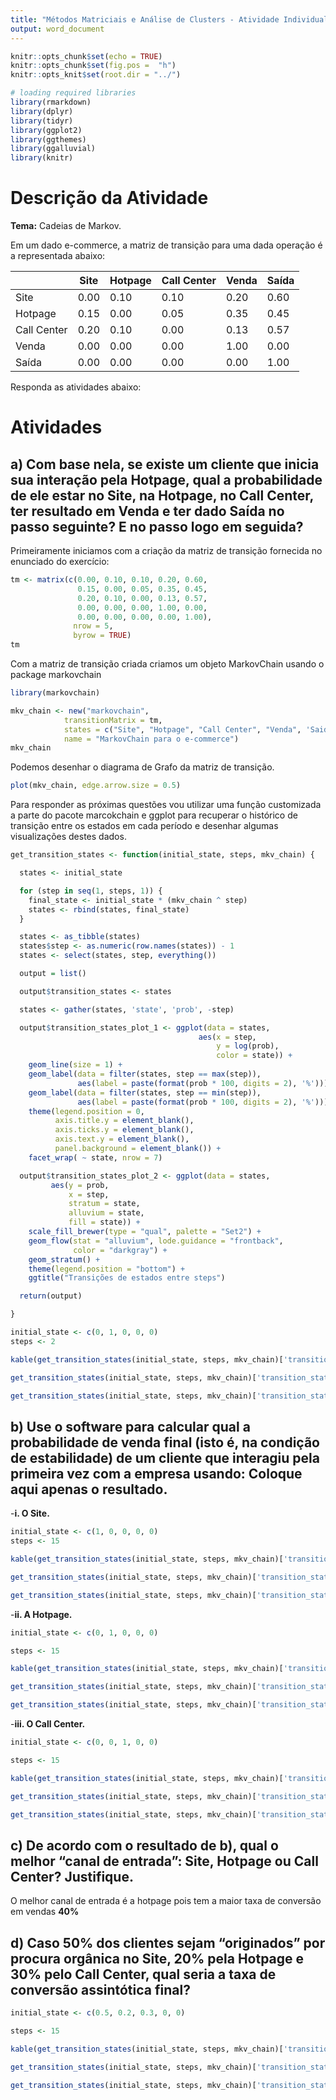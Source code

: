 ---
title: "Métodos Matriciais e Análise de Clusters - Atividade Individual - I"
output: word_document 
---

```{r setup_exploration, include=FALSE}
knitr::opts_chunk$set(echo = TRUE)
knitr::opts_chunk$set(fig.pos =  "h")
knitr::opts_knit$set(root.dir = "../")

# loading required libraries
library(rmarkdown)
library(dplyr)
library(tidyr)
library(ggplot2)
library(ggthemes)
library(ggalluvial)
library(knitr)
```

# **Descrição da Atividade**

**Tema:** Cadeias de Markov.

Em um dado e-commerce, a matriz de transição para uma dada operação é a representada abaixo:

|             | Site | Hotpage  | Call Center | Venda | Saída |
| ----------- | ---- | -------- | ----------- | ----- | ----- |
| Site        | 0.00 | 0.10     | 0.10        | 0.20  | 0.60  |
| Hotpage     | 0.15 | 0.00     | 0.05        | 0.35  | 0.45  |
| Call Center | 0.20 | 0.10     | 0.00        | 0.13  | 0.57  |
| Venda       | 0.00 | 0.00     | 0.00        | 1.00  | 0.00  |
| Saída       | 0.00 | 0.00     | 0.00        | 0.00  | 1.00  |

Responda as atividades abaixo:

# **Atividades**

## a) Com base nela, se existe um cliente que inicia sua interação pela Hotpage, qual a probabilidade de ele estar no Site, na Hotpage, no Call Center, ter resultado em Venda e ter dado Saída no passo seguinte? E no passo logo em seguida?

Primeiramente iniciamos com a criação da matriz de transição fornecida no enunciado do exercício:

```{r criar_mtx, echo=TRUE, out.width = '100%'}

tm <- matrix(c(0.00, 0.10, 0.10, 0.20, 0.60,
               0.15, 0.00, 0.05, 0.35, 0.45,
               0.20, 0.10, 0.00, 0.13, 0.57,
               0.00, 0.00, 0.00, 1.00, 0.00,
               0.00, 0.00, 0.00, 0.00, 1.00),
              nrow = 5,
              byrow = TRUE) 
tm

```

Com a matriz de transição criada criamos um objeto MarkovChain usando o package markovchain

```{r mkv_chain, echo=TRUE, out.width = '100%', message=FALSE}

library(markovchain)

mkv_chain <- new("markovchain", 
            transitionMatrix = tm,
            states = c("Site", "Hotpage", "Call Center", "Venda", 'Saida'),
            name = "MarkovChain para o e-commerce") 
mkv_chain

```

Podemos desenhar o diagrama de Grafo da matriz de transição.

```{r plot, echo=TRUE, out.width = '100%', message=FALSE}

plot(mkv_chain, edge.arrow.size = 0.5)

```

Para responder as próximas questões vou utilizar uma função customizada a parte do pacote marcokchain e ggplot para recuperar o histórico de transição entre os estados em cada período e desenhar algumas visualizações destes dados.

```{r funcao, echo=TRUE, out.width = '100%', message=FALSE}

get_transition_states <- function(initial_state, steps, mkv_chain) {

  states <- initial_state

  for (step in seq(1, steps, 1)) {
    final_state <- initial_state * (mkv_chain ^ step)
    states <- rbind(states, final_state)
  }

  states <- as_tibble(states)
  states$step <- as.numeric(row.names(states)) - 1
  states <- select(states, step, everything())

  output = list()

  output$transition_states <- states

  states <- gather(states, 'state', 'prob', -step)

  output$transition_states_plot_1 <- ggplot(data = states,
                                          aes(x = step,
                                              y = log(prob),
                                              color = state)) +
    geom_line(size = 1) +
    geom_label(data = filter(states, step == max(step)),
               aes(label = paste(format(prob * 100, digits = 2), '%'))) +
    geom_label(data = filter(states, step == min(step)),
               aes(label = paste(format(prob * 100, digits = 2), '%'))) +
    theme(legend.position = 0,
          axis.title.y = element_blank(),
          axis.ticks.y = element_blank(),
          axis.text.y = element_blank(),
          panel.background = element_blank()) +
    facet_wrap( ~ state, nrow = 7)

  output$transition_states_plot_2 <- ggplot(data = states,
         aes(y = prob,
             x = step,
             stratum = state,
             alluvium = state,
             fill = state)) +
    scale_fill_brewer(type = "qual", palette = "Set2") +
    geom_flow(stat = "alluvium", lode.guidance = "frontback",
              color = "darkgray") +
    geom_stratum() +
    theme(legend.position = "bottom") +
    ggtitle("Transições de estados entre steps")

  return(output)

}

```

```{r atividade_a, echo=TRUE, out.width = '100%'}
initial_state <- c(0, 1, 0, 0, 0)
steps <- 2

kable(get_transition_states(initial_state, steps, mkv_chain)['transition_states'])

get_transition_states(initial_state, steps, mkv_chain)['transition_states_plot_1']

get_transition_states(initial_state, steps, mkv_chain)['transition_states_plot_2']

```

## b) Use o software para calcular qual a probabilidade de venda final (isto é, na condição de estabilidade) de um cliente que interagiu pela primeira vez com a empresa usando: Coloque aqui apenas o resultado.

-**i.	O Site.**
```{r atividade_b1, echo=TRUE, out.width = '100%'}
initial_state <- c(1, 0, 0, 0, 0)
steps <- 15

kable(get_transition_states(initial_state, steps, mkv_chain)['transition_states'])

get_transition_states(initial_state, steps, mkv_chain)['transition_states_plot_1']

get_transition_states(initial_state, steps, mkv_chain)['transition_states_plot_2']
```

-**ii.	A Hotpage.**
```{r atividade_b2, echo=TRUE, out.width = '100%'}
initial_state <- c(0, 1, 0, 0, 0)

steps <- 15

kable(get_transition_states(initial_state, steps, mkv_chain)['transition_states'])

get_transition_states(initial_state, steps, mkv_chain)['transition_states_plot_1']

get_transition_states(initial_state, steps, mkv_chain)['transition_states_plot_2']

```

-**iii.	O Call Center.**
```{r atividade_b3, echo=TRUE, out.width = '100%'}
initial_state <- c(0, 0, 1, 0, 0)

steps <- 15

kable(get_transition_states(initial_state, steps, mkv_chain)['transition_states'])

get_transition_states(initial_state, steps, mkv_chain)['transition_states_plot_1']

get_transition_states(initial_state, steps, mkv_chain)['transition_states_plot_2']

```


## c) De acordo com o resultado de b), qual o melhor “canal de entrada”: Site, Hotpage ou Call Center? Justifique.

O melhor canal de entrada é a hotpage pois tem a maior taxa de conversão em vendas **40%**

## d) Caso 50% dos clientes sejam “originados” por procura orgânica no Site, 20% pela Hotpage e 30% pelo Call Center, qual seria a taxa de conversão assintótica final?

```{r atividade_d, echo=TRUE, out.width = '100%'}
initial_state <- c(0.5, 0.2, 0.3, 0, 0)

steps <- 15

kable(get_transition_states(initial_state, steps, mkv_chain)['transition_states'])

get_transition_states(initial_state, steps, mkv_chain)['transition_states_plot_1']

get_transition_states(initial_state, steps, mkv_chain)['transition_states_plot_2']
```
